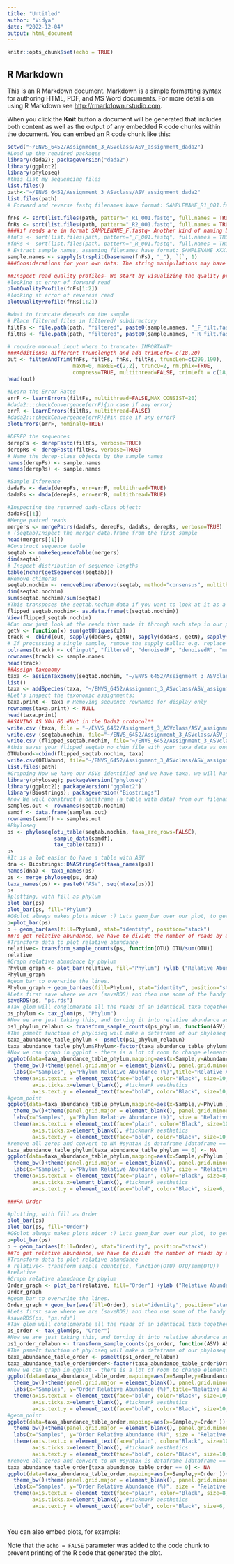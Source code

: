---
title: "Untitled"
author: "Vidya"
date: "2022-12-04"
output: html_document
---

```{r setup, include=FALSE}
knitr::opts_chunk$set(echo = TRUE)
```

## R Markdown

This is an R Markdown document. Markdown is a simple formatting syntax for authoring HTML, PDF, and MS Word documents. For more details on using R Markdown see <http://rmarkdown.rstudio.com>.

When you click the **Knit** button a document will be generated that includes both content as well as the output of any embedded R code chunks within the document. You can embed an R code chunk like this:

```{r}
setwd("~/ENVS_6452/Assignment_3_ASVclass/ASV_assignment_dada2")
#Load up the required packages 
library(dada2); packageVersion("dada2")
library(ggplot2)
library(phyloseq)
#this list my sequencing files
list.files()
path<-"~/ENVS_6452/Assignment_3_ASVclass/ASV_assignment_dada2"
list.files(path)
# Forward and reverse fastq filenames have format: SAMPLENAME_R1_001.fastq and SAMPLENAME_R2_001.fastq

fnFs <- sort(list.files(path, pattern="_R1_001.fastq", full.names = TRUE))
fnRs <- sort(list.files(path, pattern="_R2_001.fastq", full.names = TRUE))
####if reads are in format SAMPLENAME_F.fastq- Another kind of naming by the sequencing company
#fnFs <- sort(list.files(path, pattern="_F_001.fastq", full.names = TRUE))
#fnRs <- sort(list.files(path, pattern="_R_001.fastq", full.names = TRUE))
# Extract sample names, assuming filenames have format: SAMPLENAME_XXX.fastq
sample.names <- sapply(strsplit(basename(fnFs), "_"), `[`, 1)
###Considerations for your own data: The string manipulations may have to be modified if your filename format is different.

##Inspect read quality profiles- We start by visualizing the quality profiles of the forward reads:
#looking at error of forward read
plotQualityProfile(fnFs[1:2])
#looking at error of reverese read
plotQualityProfile(fnRs[1:2])

#what to truncate depends on the sample
# Place filtered files in filtered/ subdirectory
filtFs <- file.path(path, "filtered", paste0(sample.names, "_F_filt.fastq.gz"))
filtRs <- file.path(path, "filtered", paste0(sample.names, "_R_filt.fastq.gz"))

# require mannual input where to truncate- IMPORTANT*
###Additions: different trunclength and add trimLeft= c(18,20)
out <- filterAndTrim(fnFs, filtFs, fnRs, filtRs, truncLen=c(290,190),
                     maxN=0, maxEE=c(2,2), truncQ=2, rm.phix=TRUE,
                     compress=TRUE, multithread=FALSE, trimLeft = c(18,20)) # On Windows set multithread=FALSE
head(out)

#Learn the Error Rates
errF <- learnErrors(filtFs, multithread=FALSE,MAX_CONSIST=20)
#dada2:::checkConvergence(errF){in case if any error}
errR <- learnErrors(filtRs, multithread=FALSE)
#dada2:::checkConvergence(errR){#in case if any error}
plotErrors(errF, nominalQ=TRUE)

#DEREP the sequences
derepFs <- derepFastq(filtFs, verbose=TRUE)
derepRs <- derepFastq(filtRs, verbose=TRUE)
# Name the derep-class objects by the sample names
names(derepFs) <- sample.names
names(derepRs) <- sample.names

#Sample Inference
dadaFs <- dada(derepFs, err=errF, multithread=TRUE)
dadaRs <- dada(derepRs, err=errR, multithread=TRUE)

#Inspecting the returned dada-class object:
dadaFs[[1]]
#Merge paired reads
mergers <- mergePairs(dadaFs, derepFs, dadaRs, derepRs, verbose=TRUE)
# (seqtab)Inspect the merger data.frame from the first sample
head(mergers[[1]])
#Construct sequence table
seqtab <- makeSequenceTable(mergers)
dim(seqtab)
# Inspect distribution of sequence lengths
table(nchar(getSequences(seqtab)))
#Remove chimeras
seqtab.nochim <- removeBimeraDenovo(seqtab, method="consensus", multithread=TRUE, verbose=TRUE)
dim(seqtab.nochim)
sum(seqtab.nochim)/sum(seqtab)
#This transposes the seqtab.nochim data if you want to look at it as a column
flipped_seqtab.nochim<- as.data.frame(t(seqtab.nochim))
View(flipped_seqtab.nochim)
#Can now just look at the reads that made it through each step in our pipeline.
getN <- function(x) sum(getUniques(x))
track <- cbind(out, sapply(dadaFs, getN), sapply(dadaRs, getN), sapply(mergers, getN), rowSums(seqtab.nochim))
# If processing a single sample, remove the sapply calls: e.g. replace sapply(dadaFs, getN) with getN(dadaFs)
colnames(track) <- c("input", "filtered", "denoisedF", "denoisedR", "merged", "nonchim")
rownames(track) <- sample.names
head(track)
##Assign taxonomy
taxa <- assignTaxonomy(seqtab.nochim, "~/ENVS_6452/Assignment_3_ASVclass/ASV_assignment_dada2/silva_nr99_v138.1_train_set.fa.gz", multithread=TRUE)
list()
taxa <- addSpecies(taxa, "~/ENVS_6452/Assignment_3_ASVclass/ASV_assignment_dada2/silva_species_assignment_v138.1.fa.gz")
#Let's inspect the taxonomic assignments:
taxa.print <- taxa # Removing sequence rownames for display only
rownames(taxa.print) <- NULL
head(taxa.print)
##SAVING AS YOU GO #Not in the Dada2 protocol** 
write.csv (taxa, file = "~/ENVS_6452/Assignment_3_ASVclass/ASV_assignment_dada2/pumicerock.csv_taxa.csv")
write.csv (seqtab.nochim, file="~/ENVS_6452/Assignment_3_ASVclass/ASV_assignment_dada2/pumicerock.seqtab.nochim.csv")
write.csv (flipped_seqtab.nochim, file="~/ENVS_6452/Assignment_3_ASVclass/ASV_assignment_dada2/pumicerockFlipped_seqtab.nochim.csv")
#this saves your flipped seqtab no chim file with your taxa data as one data sheet
OTUabund<-cbind(flipped_seqtab.nochim, taxa)
write.csv(OTUabund, file="~/ENVS_6452/Assignment_3_ASVclass/ASV_assignment_dada2/OTUabund2.csv")
list.files(path) 
#Graphing Now we have our ASVs identified and we have taxa, we will hand this data off to the package Phyloseq to help us process them, also use ggplot to graph. We will need biostrings to help.
library(phyloseq); packageVersion("phyloseq")
library(ggplot2); packageVersion("ggplot2")
library(Biostrings); packageVersion("Biostrings")
#now We will construct a dataframe (a table with data) from our filenames:
samples.out <- rownames(seqtab.nochim)
samdf <- data.frame(samples.out)
rownames(samdf) <- samples.out
#Phyloseq
ps <- phyloseq(otu_table(seqtab.nochim, taxa_are_rows=FALSE), 
               sample_data(samdf), 
               tax_table(taxa))
ps
#It is a lot easier to have a table with ASV
dna <- Biostrings::DNAStringSet(taxa_names(ps))
names(dna) <- taxa_names(ps)
ps <- merge_phyloseq(ps, dna)
taxa_names(ps) <- paste0("ASV", seq(ntaxa(ps)))
ps
#plotting, with fill as phylum
plot_bar(ps)
plot_bar(ps, fill="Phylum")
#GGplot always makes plots nicer :) Lets geom_bar over our plot, to get rid of the lines that separate Though note - this is a plot that lists absolute abundance, not relative
p=plot_bar(ps)
p + geom_bar(aes(fill=Phylum), stat="identity", position="stack")
##To get relative abundance, we have to divide the number of reads by a taxa, by the total taxa in that sample typically. But dont worry, phyloseq already has a function for that!
#Transform data to plot relative abundance
relative<- transform_sample_counts(ps, function(OTU) OTU/sum(OTU))
relative
#Graph relative abundance by phylum
Phylum_graph <- plot_bar(relative, fill="Phylum") +ylab ("Relative Abundance")
Phylum_graph
#geom_bar to overwrite the lines.
Phylum_graph + geom_bar(aes(fill=Phylum), stat="identity", position="stack")
#Lets first save where we are (saveRDS) and then use some of the handy features of phyloseq, which was built to handle microbiome data
saveRDS(ps, "ps.rds")
#Tax_glom will conglomerate all the reads of an identical taxa together ( here, we want to count everything that is the same phylum)
ps_phylum <- tax_glom(ps, "Phylum")
#Now we are just taking this, and turning it into relative abundance as we did above
ps1_phylum_relabun <- transform_sample_counts(ps_phylum, function(ASV) ASV/sum(ASV))
#The psmelt function of phyloseq will make a dataframe of our phyloseq data for us, we also need it to be a factor
taxa_abundance_table_phylum <- psmelt(ps1_phylum_relabun)
taxa_abundance_table_phylum$Phylum<-factor(taxa_abundance_table_phylum$Phylum)
#Now we can graph in ggplot - there is a lot of room to change elements here, play around with fonts. sizes etc.
ggplot(data=taxa_abundance_table_phylum,mapping=aes(x=Sample,y=Abundance*100,))+geom_col(position="stack", stat="identity")+aes(fill=Phylum)+ 
  theme_bw()+theme(panel.grid.major = element_blank(), panel.grid.minor = element_blank()) +
  labs(x="Samples", y="Phylum Relative Abundance (%)",title="Relative Abundance:Phylum level(Pumice and Control)", size = "Relative Abundance(%)")  + 
  theme(axis.text.x = element_text(face="bold", color="Black", size=10, angle=90),
        axis.ticks.x=element_blank(), #tickmark aesthetics
        axis.text.y = element_text(face="bold", color="Black", size=10, angle=0))
#geom_point
ggplot(data=taxa_abundance_table_phylum,mapping=aes(x=Sample,y=Phylum ))+geom_point(scales="free_x")+(aes(size = Abundance,colour=Phylum))+ggtitle("Pumice rock microbiota ")+scale_size_area()+ 
  theme_bw()+theme(panel.grid.major = element_blank(), panel.grid.minor = element_blank()) +
  labs(x="Samples", y="Phylum Relative Abundance (%)", size = "Relative Abundance(%)")  + 
  theme(axis.text.x = element_text(face="plain", color="Black", size=10, angle=90),
        axis.ticks.x=element_blank(), #tickmark aesthetics
        axis.text.y = element_text(face="bold", color="Black", size=10, angle=0)) 
#remove all zeros and convert to NA #syntax is dataframe [dataframe == what you want to replace] <- NA #comp2[comp2 == 0] <- NA
taxa_abundance_table_phylum[taxa_abundance_table_phylum == 0] <- NA
ggplot(data=taxa_abundance_table_phylum,mapping=aes(x=Sample,y=Phylum ))+geom_point(scales="free_x")+(aes(size = Abundance,colour=Phylum))+ggtitle("Pumice rock microbiota: Phylum relative abundance")+scale_size_area()+ 
  theme_bw()+theme(panel.grid.major = element_blank(), panel.grid.minor = element_blank()) +
  labs(x="Samples", y="Phylum Relative Abundance (%)", size = "Relative Abundance(%)")  + 
  theme(axis.text.x = element_text(face="plain", color="Black", size=8, angle=90),
        axis.ticks.x=element_blank(), #tickmark aesthetics
        axis.text.y = element_text(face="bold", color="Black", size=6, angle=0)) 

###RA Order

#plotting, with fill as Order
plot_bar(ps)
plot_bar(ps, fill="Order")
#GGplot always makes plots nicer :) Lets geom_bar over our plot, to get rid of the lines that separate Though note - this is a plot that lists absolute abundance, not relative
p=plot_bar(ps)
p + geom_bar(aes(fill=Order), stat="identity", position="stack")
##To get relative abundance, we have to divide the number of reads by a taxa, by the total taxa in that sample typically. But dont worry, phyloseq already has a function for that!
#Transform data to plot relative abundance
# relative<- transform_sample_counts(ps, function(OTU) OTU/sum(OTU))
#relative
#Graph relative abundance by phylum
Order_graph <- plot_bar(relative, fill="Order") +ylab ("Relative Abundance")
Order_graph
#geom_bar to overwrite the lines.
Order_graph + geom_bar(aes(fill=Order), stat="identity", position="stack")
#Lets first save where we are (saveRDS) and then use some of the handy features of phyloseq, which was built to handle microbiome data
#saveRDS(ps, "ps.rds")
#Tax_glom will conglomerate all the reads of an identical taxa together ( here, we want to count everything that is the same phylum)
ps_order <- tax_glom(ps, "Order")
#Now we are just taking this, and turning it into relative abundance as we did above
ps1_order_relabun <- transform_sample_counts(ps_order, function(ASV) ASV/sum(ASV))
#The psmelt function of phyloseq will make a dataframe of our phyloseq data for us, we also need it to be a factor
taxa_abundance_table_order <- psmelt(ps1_order_relabun)
taxa_abundance_table_order$Order<-factor(taxa_abundance_table_order$Order)
#Now we can graph in ggplot - there is a lot of room to change elements here, play around with fonts. sizes etc.
ggplot(data=taxa_abundance_table_order,mapping=aes(x=Sample,y=Abundance*100,))+geom_col(position="stack", stat="identity")+aes(fill=Order)+ 
  theme_bw()+theme(panel.grid.major = element_blank(), panel.grid.minor = element_blank()) +
  labs(x="Samples", y="Order Relative Abundance (%)",title="Relative Abundance:Order level(Pumice and Control)", size = "Relative Abundance(%)")  + 
  theme(axis.text.x = element_text(face="bold", color="Black", size=10, angle=90),
        axis.ticks.x=element_blank(), #tickmark aesthetics
        axis.text.y = element_text(face="bold", color="Black", size=10, angle=0))
#geom_point
ggplot(data=taxa_abundance_table_order,mapping=aes(x=Sample,y=Order ))+geom_point(scales="free_x")+(aes(size = Abundance,colour=Order))+ggtitle("Pumice rock microbiota:Order level relative abundance")+scale_size_area()+ 
  theme_bw()+theme(panel.grid.major = element_blank(), panel.grid.minor = element_blank()) +
  labs(x="Samples", y="Order Relative Abundance (%)", size = "Relative Abundance(%)")  + 
  theme(axis.text.x = element_text(face="plain", color="Black", size=10, angle=90),
        axis.ticks.x=element_blank(), #tickmark aesthetics
        axis.text.y = element_text(face="bold", color="Black", size=10, angle=0)) 
#remove all zeros and convert to NA #syntax is dataframe [dataframe == what you want to replace] <- NA #comp2[comp2 == 0] <- NA
taxa_abundance_table_order[taxa_abundance_table_order == 0] <- NA
ggplot(data=taxa_abundance_table_order,mapping=aes(x=Sample,y=Order ))+geom_point(scales="free_x")+(aes(size = Abundance,colour=Order))+ggtitle("Pumice rock microbiota:Order relative abundance")+scale_size_area()+ 
  theme_bw()+theme(panel.grid.major = element_blank(), panel.grid.minor = element_blank()) +
  labs(x="Samples", y="Order Relative Abundance (%)", size = "Relative Abundance(%)")  + 
  theme(axis.text.x = element_text(face="plain", color="Black", size=8, angle=90),
        axis.ticks.x=element_blank(), #tickmark aesthetics
        axis.text.y = element_text(face="bold", color="Black", size=6, angle=0)) 




```


You can also embed plots, for example:


Note that the `echo = FALSE` parameter was added to the code chunk to prevent printing of the R code that generated the plot.
